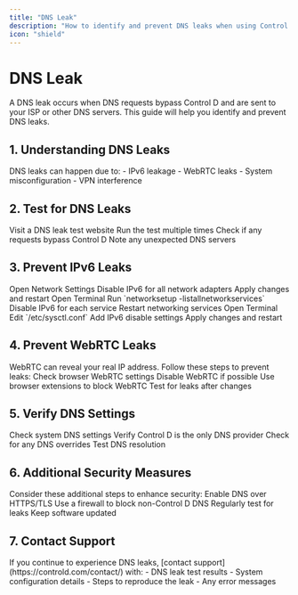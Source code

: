 ```yaml
---
title: "DNS Leak"
description: "How to identify and prevent DNS leaks when using Control D"
icon: "shield"
---
```


# DNS Leak

<Note>
A DNS leak occurs when DNS requests bypass Control D and are sent to your ISP or other DNS servers. This guide will help you identify and prevent DNS leaks.
</Note>

## 1. Understanding DNS Leaks

<Info>
DNS leaks can happen due to:
- IPv6 leakage
- WebRTC leaks
- System misconfiguration
- VPN interference
</Info>

## 2. Test for DNS Leaks

<Steps>
  <Step>Visit a DNS leak test website</Step>
  <Step>Run the test multiple times</Step>
  <Step>Check if any requests bypass Control D</Step>
  <Step>Note any unexpected DNS servers</Step>
</Steps>

## 3. Prevent IPv6 Leaks

<Tabs>
  <Tab title="Windows">
    <Steps>
      <Step>Open Network Settings</Step>
      <Step>Disable IPv6 for all network adapters</Step>
      <Step>Apply changes and restart</Step>
    </Steps>
  </Tab>
  
  <Tab title="MacOS">
    <Steps>
      <Step>Open Terminal</Step>
      <Step>Run `networksetup -listallnetworkservices`</Step>
      <Step>Disable IPv6 for each service</Step>
      <Step>Restart networking services</Step>
    </Steps>
  </Tab>
  
  <Tab title="Linux">
    <Steps>
      <Step>Open Terminal</Step>
      <Step>Edit `/etc/sysctl.conf`</Step>
      <Step>Add IPv6 disable settings</Step>
      <Step>Apply changes and restart</Step>
    </Steps>
  </Tab>
</Tabs>

## 4. Prevent WebRTC Leaks

<Warning>
WebRTC can reveal your real IP address. Follow these steps to prevent leaks:
</Warning>

<Steps>
  <Step>Check browser WebRTC settings</Step>
  <Step>Disable WebRTC if possible</Step>
  <Step>Use browser extensions to block WebRTC</Step>
  <Step>Test for leaks after changes</Step>
</Steps>

## 5. Verify DNS Settings

<Accordion title="DNS Configuration Check">
  <Steps>
    <Step>Check system DNS settings</Step>
    <Step>Verify Control D is the only DNS provider</Step>
    <Step>Check for any DNS overrides</Step>
    <Step>Test DNS resolution</Step>
  </Steps>
</Accordion>

## 6. Additional Security Measures

<Info>
Consider these additional steps to enhance security:
</Info>

<Steps>
  <Step>Enable DNS over HTTPS/TLS</Step>
  <Step>Use a firewall to block non-Control D DNS</Step>
  <Step>Regularly test for leaks</Step>
  <Step>Keep software updated</Step>
</Steps>

## 7. Contact Support

<Card>
  If you continue to experience DNS leaks, [contact support](https://controld.com/contact/) with:
  - DNS leak test results
  - System configuration details
  - Steps to reproduce the leak
  - Any error messages
</Card> 